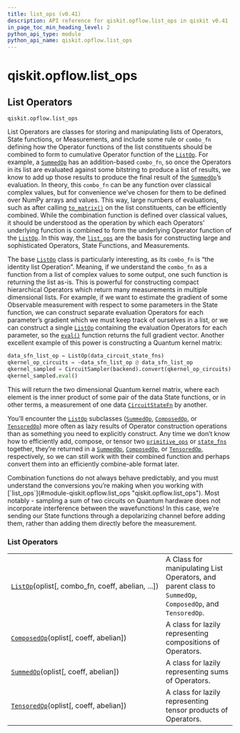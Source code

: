```yaml
---
title: list_ops (v0.41)
description: API reference for qiskit.opflow.list_ops in qiskit v0.41
in_page_toc_min_heading_level: 2
python_api_type: module
python_api_name: qiskit.opflow.list_ops
---
```


<span id="module-qiskit.opflow.list_ops" />

<span id="qiskit-opflow-list-ops" />

# qiskit.opflow\.list\_ops

<span id="list-operators-qiskit-opflow-list-ops" />

## List Operators

`qiskit.opflow.list_ops`

List Operators are classes for storing and manipulating lists of Operators, State functions, or Measurements, and include some rule or `combo_fn` defining how the Operator functions of the list constituents should be combined to form to cumulative Operator function of the [`ListOp`](qiskit.opflow.list_ops.ListOp "qiskit.opflow.list_ops.ListOp"). For example, a [`SummedOp`](qiskit.opflow.list_ops.SummedOp "qiskit.opflow.list_ops.SummedOp") has an addition-based `combo_fn`, so once the Operators in its list are evaluated against some bitstring to produce a list of results, we know to add up those results to produce the final result of the [`SummedOp`](qiskit.opflow.list_ops.SummedOp "qiskit.opflow.list_ops.SummedOp")’s evaluation. In theory, this `combo_fn` can be any function over classical complex values, but for convenience we’ve chosen for them to be defined over NumPy arrays and values. This way, large numbers of evaluations, such as after calling [`to_matrix()`](qiskit.opflow.list_ops.ListOp#to_matrix "qiskit.opflow.list_ops.ListOp.to_matrix") on the list constituents, can be efficiently combined. While the combination function is defined over classical values, it should be understood as the operation by which each Operators’ underlying function is combined to form the underlying Operator function of the [`ListOp`](qiskit.opflow.list_ops.ListOp "qiskit.opflow.list_ops.ListOp"). In this way, the [`list_ops`](#module-qiskit.opflow.list_ops "qiskit.opflow.list_ops") are the basis for constructing large and sophisticated Operators, State Functions, and Measurements.

The base [`ListOp`](qiskit.opflow.list_ops.ListOp "qiskit.opflow.list_ops.ListOp") class is particularly interesting, as its `combo_fn` is “the identity list Operation”. Meaning, if we understand the `combo_fn` as a function from a list of complex values to some output, one such function is returning the list as-is. This is powerful for constructing compact hierarchical Operators which return many measurements in multiple dimensional lists. For example, if we want to estimate the gradient of some Observable measurement with respect to some parameters in the State function, we can construct separate evaluation Operators for each parameter’s gradient which we must keep track of ourselves in a list, or we can construct a single [`ListOp`](qiskit.opflow.list_ops.ListOp "qiskit.opflow.list_ops.ListOp") containing the evaluation Operators for each parameter, so the [`eval()`](qiskit.opflow.list_ops.ListOp#eval "qiskit.opflow.list_ops.ListOp.eval") function returns the full gradient vector. Another excellent example of this power is constructing a Quantum kernel matrix:

```python
data_sfn_list_op = ListOp(data_circuit_state_fns)
qkernel_op_circuits = ~data_sfn_list_op @ data_sfn_list_op
qkernel_sampled = CircuitSampler(backend).convert(qkernel_op_circuits)
qkernel_sampled.eval()
```

This will return the two dimensional Quantum kernel matrix, where each element is the inner product of some pair of the data State functions, or in other terms, a measurement of one data [`CircuitStateFn`](qiskit.opflow.state_fns.CircuitStateFn "qiskit.opflow.state_fns.CircuitStateFn") by another.

You’ll encounter the [`ListOp`](qiskit.opflow.list_ops.ListOp "qiskit.opflow.list_ops.ListOp") subclasses ([`SummedOp`](qiskit.opflow.list_ops.SummedOp "qiskit.opflow.list_ops.SummedOp"), [`ComposedOp`](qiskit.opflow.list_ops.ComposedOp "qiskit.opflow.list_ops.ComposedOp"), or [`TensoredOp`](qiskit.opflow.list_ops.TensoredOp "qiskit.opflow.list_ops.TensoredOp")) more often as lazy results of Operator construction operations than as something you need to explicitly construct. Any time we don’t know how to efficiently add, compose, or tensor two [`primitive_ops`](qiskit.opflow.primitive_ops#module-qiskit.opflow.primitive_ops "qiskit.opflow.primitive_ops") or [`state_fns`](qiskit.opflow.state_fns#module-qiskit.opflow.state_fns "qiskit.opflow.state_fns") together, they’re returned in a [`SummedOp`](qiskit.opflow.list_ops.SummedOp "qiskit.opflow.list_ops.SummedOp"), [`ComposedOp`](qiskit.opflow.list_ops.ComposedOp "qiskit.opflow.list_ops.ComposedOp"), or [`TensoredOp`](qiskit.opflow.list_ops.TensoredOp "qiskit.opflow.list_ops.TensoredOp"), respectively, so we can still work with their combined function and perhaps convert them into an efficiently combine-able format later.

<Admonition title="Note" type="note">
  Combination functions do not always behave predictably, and you must understand the conversions you’re making when you working with [`list_ops`](#module-qiskit.opflow.list_ops "qiskit.opflow.list_ops"). Most notably - sampling a sum of two circuits on Quantum hardware does not incorporate interference between the wavefunctions! In this case, we’re sending our State functions through a depolarizing channel before adding them, rather than adding them directly before the measurement.
</Admonition>

### List Operators

|                                                                                                                      |                                                                                                          |
| -------------------------------------------------------------------------------------------------------------------- | -------------------------------------------------------------------------------------------------------- |
| [`ListOp`](qiskit.opflow.list_ops.ListOp "qiskit.opflow.list_ops.ListOp")(oplist\[, combo\_fn, coeff, abelian, ...]) | A Class for manipulating List Operators, and parent class to `SummedOp`, `ComposedOp`, and `TensoredOp`. |
| [`ComposedOp`](qiskit.opflow.list_ops.ComposedOp "qiskit.opflow.list_ops.ComposedOp")(oplist\[, coeff, abelian])     | A class for lazily representing compositions of Operators.                                               |
| [`SummedOp`](qiskit.opflow.list_ops.SummedOp "qiskit.opflow.list_ops.SummedOp")(oplist\[, coeff, abelian])           | A class for lazily representing sums of Operators.                                                       |
| [`TensoredOp`](qiskit.opflow.list_ops.TensoredOp "qiskit.opflow.list_ops.TensoredOp")(oplist\[, coeff, abelian])     | A class for lazily representing tensor products of Operators.                                            |

